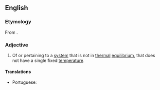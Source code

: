 ==English==

===Etymology===
From {{affix|en|aniso-|thermal}}.

===Adjective===
{{en-adj|-}}

# {{lb|en|thermodynamics}} Of or pertaining to a [[system]] that is not in [[thermal]] [[equilibrium]], that does not have a single fixed [[temperature]].
#: {{ux|en|[[anisothermal plasma]]}}

====Translations====
{{trans-top|not in thermal equilibrium}}
* Portuguese: {{t|pt|anisotérmico}}
{{trans-mid}}
{{trans-bottom}}